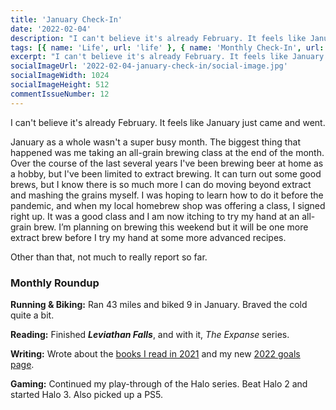 ```yaml
---
title: 'January Check-In'
date: '2022-02-04'
description: "I can't believe it's already February. It feels like January just came and went."
tags: [{ name: 'Life', url: 'life' }, { name: 'Monthly Check-In', url: 'monthly-check-in' }]
excerpt: "I can't believe it's already February. It feels like January just came and went."
socialImageUrl: '2022-02-04-january-check-in/social-image.jpg'
socialImageWidth: 1024
socialImageHeight: 512
commentIssueNumber: 12
---
```


I can't believe it's already February. It feels like January just came and went.

January as a whole wasn't a super busy month. The biggest thing that happened was me taking an all-grain brewing class at the end of the month. Over the course of the last several years I've been brewing beer at home as a hobby, but I've been limited to extract brewing. It can turn out some good brews, but I know there is so much more I can do moving beyond extract and mashing the grains myself. I was hoping to learn how to do it before the pandemic, and when my local homebrew shop was offering a class, I signed right up. It was a good class and I am now itching to try my hand at an all-grain brew. I’m planning on brewing this weekend but it will be one more extract brew before I try my hand at some more advanced recipes.

Other than that, not much to really report so far.

### **Monthly Roundup**

**Running & Biking:** Ran 43 miles and biked 9 in January. Braved the cold quite a bit.

**Reading:** Finished **_Leviathan Falls_**, and with it, _The Expanse_ series.

**Writing:** Wrote about the [books I read in 2021](https://kpwags.com/posts/2022/01/19/books-i-read-in-2021) and my new [2022 goals page](https://kpwags.com/posts/2022/01/25/tracking-my-2022-goals).

**Gaming:** Continued my play-through of the Halo series. Beat Halo 2 and started Halo 3. Also picked up a PS5.
